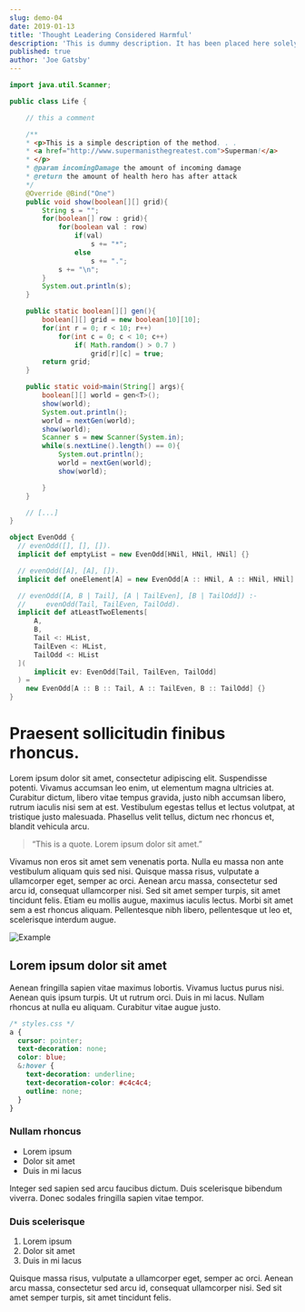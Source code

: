 ```yaml
---
slug: demo-04
date: 2019-01-13
title: 'Thought Leadering Considered Harmful'
description: 'This is dummy description. It has been placed here solely to demonstrate the look and feel of finished, typeset text.'
published: true
author: 'Joe Gatsby'
---
```


```java
import java.util.Scanner;

public class Life {

    // this a comment

    /**
    * <p>This is a simple description of the method. . .
    * <a href="http://www.supermanisthegreatest.com">Superman!</a>
    * </p>
    * @param incomingDamage the amount of incoming damage
    * @return the amount of health hero has after attack
    */
    @Override @Bind("One")
    public void show(boolean[][] grid){
        String s = "";
        for(boolean[] row : grid){
            for(boolean val : row)
                if(val)
                    s += "*";
                else
                    s += ".";
            s += "\n";
        }
        System.out.println(s);
    }

    public static boolean[][] gen(){
        boolean[][] grid = new boolean[10][10];
        for(int r = 0; r < 10; r++)
            for(int c = 0; c < 10; c++)
                if( Math.random() > 0.7 )
                    grid[r][c] = true;
        return grid;
    }

    public static void>main(String[] args){
        boolean[][] world = gen<T>();
        show(world);
        System.out.println();
        world = nextGen(world);
        show(world);
        Scanner s = new Scanner(System.in);
        while(s.nextLine().length() == 0){
            System.out.println();
            world = nextGen(world);
            show(world);

        }
    }

	// [...]
}
```

```scala
object EvenOdd {
  // evenOdd([], [], []).
  implicit def emptyList = new EvenOdd[HNil, HNil, HNil] {}

  // evenOdd([A], [A], []).
  implicit def oneElement[A] = new EvenOdd[A :: HNil, A :: HNil, HNil] {}

  // evenOdd([A, B | Tail], [A | TailEven], [B | TailOdd]) :-
  //     evenOdd(Tail, TailEven, TailOdd).
  implicit def atLeastTwoElements[
      A,
      B,
      Tail <: HList,
      TailEven <: HList,
      TailOdd <: HList
  ](
      implicit ev: EvenOdd[Tail, TailEven, TailOdd]
  ) =
    new EvenOdd[A :: B :: Tail, A :: TailEven, B :: TailOdd] {}
}
```

# Praesent sollicitudin finibus rhoncus.

Lorem ipsum dolor sit amet, consectetur adipiscing elit. Suspendisse potenti.
Vivamus accumsan leo enim, ut elementum magna ultricies at. Curabitur dictum,
libero vitae tempus gravida, justo nibh accumsan libero, rutrum iaculis nisi sem
at est. Vestibulum egestas tellus et lectus volutpat, at tristique justo malesuada.
Phasellus velit tellus, dictum nec rhoncus et, blandit vehicula arcu.

> “This is a quote. Lorem ipsum dolor sit amet.”

Vivamus non eros sit amet sem venenatis porta. Nulla eu massa non ante vestibulum
aliquam quis sed nisi. Quisque massa risus, vulputate a ullamcorper eget, semper ac
orci. Aenean arcu massa, consectetur sed arcu id, consequat ullamcorper nisi. Sed sit
amet semper turpis, sit amet tincidunt felis. Etiam eu mollis augue, maximus iaculis
lectus. Morbi sit amet sem a est rhoncus aliquam. Pellentesque nibh libero, pellentesque
ut leo et, scelerisque interdum augue.

  ![Example](./example.png)

## Lorem ipsum dolor sit amet

Aenean fringilla sapien vitae maximus lobortis. Vivamus luctus purus nisi. Aenean quis
ipsum turpis. Ut ut rutrum orci. Duis in mi lacus. Nullam rhoncus at nulla eu aliquam.
Curabitur vitae augue justo.

```css
/* styles.css */
a {
  cursor: pointer;
  text-decoration: none;
  color: blue;
  &:hover {
    text-decoration: underline;
    text-decoration-color: #c4c4c4;
    outline: none;
  }
}
```

### Nullam rhoncus

- Lorem ipsum
- Dolor sit amet
- Duis in mi lacus

Integer sed sapien sed arcu faucibus dictum. Duis scelerisque
bibendum viverra. Donec sodales fringilla sapien vitae tempor.

### Duis scelerisque

1. Lorem ipsum
2. Dolor sit amet
3. Duis in mi lacus

Quisque massa risus, vulputate a ullamcorper eget, semper ac
orci. Aenean arcu massa, consectetur sed arcu id, consequat ullamcorper nisi. Sed sit
amet semper turpis, sit amet tincidunt felis.

